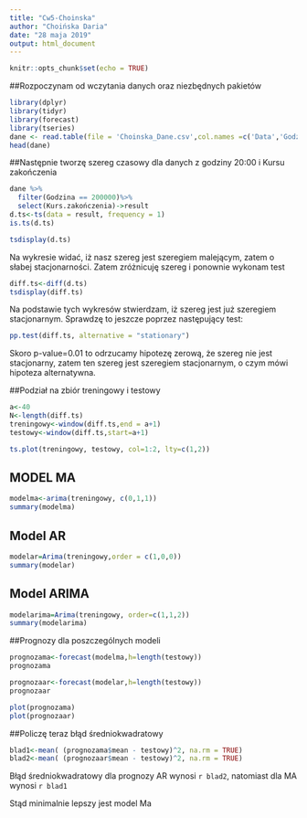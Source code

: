 ```yaml
---
title: "Cw5-Choinska"
author: "Choińska Daria"
date: "28 maja 2019"
output: html_document
---
```


```r
knitr::opts_chunk$set(echo = TRUE)
```
##Rozpoczynam od wczytania danych oraz niezbędnych pakietów

```r
library(dplyr)
library(tidyr)
library(forecast)
library(tseries)
dane <- read.table(file = 'Choinska_Dane.csv',col.names =c('Data','Godzina','Kurs rozpoczęcia','Kurs zakończenia'), sep =";")
head(dane)
```

##Następnie tworzę szereg czasowy dla danych z godziny 20:00 i Kursu zakończenia

```r

dane %>%
  filter(Godzina == 200000)%>%
  select(Kurs.zakończenia)->result
d.ts<-ts(data = result, frequency = 1)
is.ts(d.ts)
```
```r
tsdisplay(d.ts)
```


Na wykresie widać, iż nasz szereg jest szeregiem malejącym, zatem o słabej stacjonarności. Zatem zróżnicuję szereg i ponownie wykonam test

```r
diff.ts<-diff(d.ts)
tsdisplay(diff.ts)

```


Na podstawie tych wykresów stwierdzam, iż szereg jest już szeregiem stacjonarnym. Sprawdzę to jeszcze poprzez następujący test:


```r

pp.test(diff.ts, alternative = "stationary")

```
Skoro p-value=0.01 to odrzucamy hipotezę zerową, że szereg nie jest stacjonarny, zatem ten szereg jest szeregiem stacjonarnym, o czym mówi hipoteza alternatywna. 

##Podział na zbiór treningowy i testowy

```r
a<-40
N<-length(diff.ts)
treningowy<-window(diff.ts,end = a+1)
testowy<-window(diff.ts,start=a+1)
```


```r
ts.plot(treningowy, testowy, col=1:2, lty=c(1,2))
```

## MODEL MA
```r
modelma<-arima(treningowy, c(0,1,1))
summary(modelma)
```

## Model AR
```r
modelar=Arima(treningowy,order = c(1,0,0))
summary(modelar)
```
## Model ARIMA
```r
modelarima=Arima(treningowy, order=c(1,1,2))
summary(modelarima)
```
##Prognozy dla poszczególnych modeli

```r
prognozama<-forecast(modelma,h=length(testowy))
prognozama
```
```r
prognozaar<-forecast(modelar,h=length(testowy))
prognozaar
```

```r
plot(prognozama)
plot(prognozaar)
```


##Policzę teraz błąd średniokwadratowy

```r
blad1<-mean( (prognozama$mean - testowy)^2, na.rm = TRUE)
blad2<-mean( (prognozaar$mean - testowy)^2, na.rm = TRUE)
```

Błąd średniokwadratowy dla prognozy AR wynosi `r blad2`, natomiast dla MA wynosi `r blad1`

Stąd minimalnie lepszy jest model Ma

